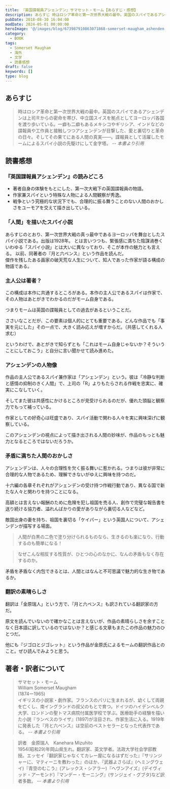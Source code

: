```yaml
---
title: 『英国諜報員アシェンデン』サマセット・モーム【あらすじ・感想】
description: あらすじ 時はロシア革命と第一次世界大戦の最中。英国のスパイであるアシェンデンは上司Ｒからの密命を帯び、中立国スイスを拠点としてヨーロッパ各国を渡り歩いている。一癖も二癖もあるメキシコやギリシア、インドなどの諜報員や工作員と接触しつつアシェンデンが目撃した、愛と裏切りと革命の日々。そしてその果てにある人間の真実――。
pubDate: 2018-08-30 16:04:00
modDate: 2024-05-01 00:00:00
heroImage: '@/images/blog/673987910863071868-somerset-maugham_ashenden.webp'
category:
  - BOOK
tags:
  - Somerset Maugham
  - 海外
  - 文学
  - 読書感想
draft: false
keywords: []
type: blog
---
```



## あらすじ

> 時はロシア革命と第一次世界大戦の最中。英国のスパイであるアシェンデンは上司Ｒからの密命を帯び、中立国スイスを拠点としてヨーロッパ各国を渡り歩いている。一癖も二癖もあるメキシコやギリシア、インドなどの諜報員や工作員と接触しつつアシェンデンが目撃した、愛と裏切りと革命の日々。そしてその果てにある人間の真実――。諜報員として活躍したモームによるスパイ小説の先駆けにして金字塔。 <cite>-- 本書より引用</cite>

## 読書感想

### 『英国諜報員アシェンデン』の読みどころ

- 著者自身の体験をもとにした、第一次大戦下の英国諜報員の物語。
- 作家兼スパイという特殊な人物による人間観察が秀逸。
- 戦争という究極的な状況下でも、合理的に振る舞うことのない人間のおかしさをユーモアを交えて描き出している。

### 「人間」を描いたスパイ小説

あらすじのとおり、第一次世界大戦の真っ最中であるヨーロッパを舞台としたスパイ小説である。出版は1928年。
とは言いつつも、緊張感に満ちた陰謀渦巻くいわゆる「スパイ小説」とは大いに異なっており、そこが本作の魅力とも言える。
以前、同著者の『月と六ペンス』という作品を読んだ。<br />
傑作を残したある画家の破天荒な人生について、知人であった作家が語る構成の物語である。<br />

<BlogCard
  title='『月と六ペンス』 サマセット・モーム著【読書感想・あらすじ】 '
  description='あらすじ  ある夕食会で出会った、冴えない男ストリックランド。ロンドンで、仕事、家庭と何不自由ない暮らしを送っていた彼がある日、忽然と行方をくらませたという。パリで再会した彼の口から真相を聞いたとき、私は耳を疑った。四十を過ぎた男が、すべてを捨てて挑んだことは――。ある天才画家の情熱の生涯を描き、正'
  url='https://www.neputa-note.net/2017/08/themoon.and.sixpence/'
  domain='www.neputa-note.net'
/>

### 主人公は著者？

この構成は本作に共通するところがある。本作の主人公であるスパイは作家で、その人物はあとがきでわかるのだがモーム自身である。

つまりモームは英国の諜報員としての過去があるということだ。

ささいなことだが、この要素は個人的にとても重要である。どんな作品でも「事実を元にした」その一点で、大きく読み応えが増すからだ。（共感してくれる人求む）

というわけで、あとがきで知らずとも「これはモーム自身じゃないか？そういうことにしておこう」と自分に言い聞かせて読み進めた。

### アシェンデンの人物像

作品の主人公であるスパイ兼作家は「アシェンデン」という。彼は「冷静な判断と感情の抑制のきく人間」で、上司の「R」よりもたらされる作戦を忠実に、確実にこなしていく。

そしてまた彼は共感性にかけるところが見受けられるのだが、優れた頭脳と観察力でもって補っている。

作家としての好奇心は旺盛であり、スパイ活動で関わる人々を実に興味深げに観察している。

このアシェンデンの視点によって描き出される人間の妙味が、作品のもっとも魅力となるところではないだろうか。

### 矛盾に満ちた人間のおかしさ

アシェンデンは、人々の合理性を欠く振る舞いに惹かれる。つまりは彼が非常に合理的な人物であるため、理解できないがゆえに興味を持つのだ。

十六編の各章それぞれがアシェンデンの受け持つ作戦行動であり、異なる国で新たな人々と関わりを持つことになる。

高額とは言えない報酬のために危険を犯し祖国を売る人、創作で完璧な報告書を送り続ける協力者、溢れんばかりの愛がありながら裏切る人などなど。

敵国出身の妻を持ち、祖国を裏切る「ケイパー」という英国人について、アシェンデンが描写する場面。

> 人間が白黒の二色で塗り分けられるものなら、生きるのも楽になり、行動するのも簡単になる！

> なぜこんな相反する性質が、ひとつの心のなかに、なんの矛盾もなく存在するのか。

矛盾を矛盾なく内包できるとは、人間とはなんと不可思議で魅力的な生き物であるか。

### 翻訳の素晴らしさ

翻訳は「金原瑞人」という方で、『月と六ペンス』も訳されている翻訳家の方だ。

原文を読んでいないので確かなことは言えないが、作品の素晴らしさを余すことなく日本語に訳しているのではないか？と感じる文章もまたこの作品の魅力のひとつだ。

他にも『ジゴロとジゴレット』という作品が金原氏によるモームの翻訳作品とのこと。ぜひ読んでみようと思う。

<div class='not-prose'>
  <div data-vc_mylinkbox_id='886079509'></div>
</div>

## 著者・訳者について

> サマセット・モーム<br />
> William Somerset Maugham<br />
> (1874ー1965)<br />
> イギリスの小説家・劇作家。フランスのパリに生まれるが、幼くして両親を亡くし、南イングランドの叔父のもとで育つ。ドイツのハイデンベルク大学、ロンドンの聖トマス病院付属医学校で学ぶ。医療助手の経験を描いた小説『ランベスのライザ』(1897)が注目され、作家生活に入る。1919年に発表した『月と六ペンス』は空前のベストセラーとなった代表作である。 <cite>-- 本書より引用</cite>

> 訳者　金原瑞人　Kanehara Mizuhito<br />
> 1954(昭和29)年岡山県生れ。翻訳家、英文学者。法政大学社会学部教授。エッセイ『翻訳家じゃなくてカレー屋になるはずだった』『サリンジャーに、マティーニを教わった』のほか、『武器よさらば』(ヘミングウェイ)『青空のむこう』(アレックス・シアラー)『ヘヴンアイズ』(デイヴィッド・アーモンド)『マンデー・モーニング』(サンジェイ・グブタ)など訳者多数。 <cite>-- 本書より引用</cite>
